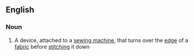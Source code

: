==English==

===Noun===
{{en-noun}}

# A device, attached to a [[sewing machine]], that turns over the [[edge]] of a [[fabric]] before [[stitch]]ing it down